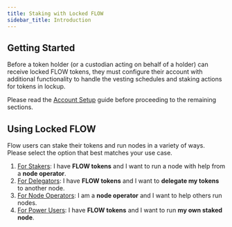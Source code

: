 ```yaml
---
title: Staking with Locked FLOW
sidebar_title: Introduction
---
```


## Getting Started 

Before a token holder (or a custodian acting on behalf of a holder) can receive 
locked FLOW tokens, they must configure their account with additional functionality 
to handle the vesting schedules and staking actions for tokens in lockup.

Please read the [Account Setup](./setup) guide before proceeding to the remaining
sections.

## Using Locked FLOW

Flow users can stake their tokens and run nodes in a variety of ways. 
Please select the option that best matches your use case.

1. [For Stakers](./stakers): I have **FLOW tokens** and I want to run a node with help from a **node operator**.
1. [For Delegators](./delegators): I have **FLOW tokens** and I want to **delegate my tokens** to another node.
1. [For Node Operators](./node-operators): I am a **node operator** and I want to help others run nodes.
1. [For Power Users](./power-users): I have **FLOW tokens** and I want to run **my own staked node**.
